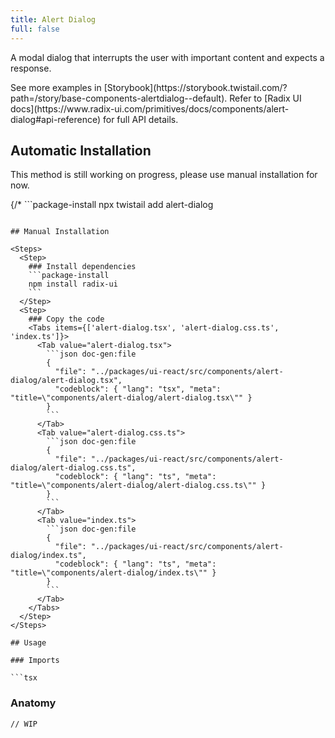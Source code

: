 ```yaml
---
title: Alert Dialog
full: false
---
```


A modal dialog that interrupts the user with important content and expects a response.

<Callout type='info'>
  See more examples in [Storybook](https://storybook.twistail.com/?path=/story/base-components-alertdialog--default).
  Refer to [Radix UI docs](https://www.radix-ui.com/primitives/docs/components/alert-dialog#api-reference) for full API details.
</Callout>

## Automatic Installation

<Callout type='warn'>
  This method is still working on progress, please use manual installation for now.
</Callout>

{/* ```package-install
npx twistail add alert-dialog
``` */}

## Manual Installation

<Steps>
  <Step>
    ### Install dependencies
    ```package-install
    npm install radix-ui
    ```
  </Step>
  <Step>
    ### Copy the code
    <Tabs items={['alert-dialog.tsx', 'alert-dialog.css.ts', 'index.ts']}>
      <Tab value="alert-dialog.tsx">
        ```json doc-gen:file
        {
          "file": "../packages/ui-react/src/components/alert-dialog/alert-dialog.tsx",
          "codeblock": { "lang": "tsx", "meta": "title=\"components/alert-dialog/alert-dialog.tsx\"" }
        }
        ```
      </Tab>
      <Tab value="alert-dialog.css.ts">
        ```json doc-gen:file
        {
          "file": "../packages/ui-react/src/components/alert-dialog/alert-dialog.css.ts",
          "codeblock": { "lang": "ts", "meta": "title=\"components/alert-dialog/alert-dialog.css.ts\"" }
        }
        ```
      </Tab>
      <Tab value="index.ts">
        ```json doc-gen:file
        {
          "file": "../packages/ui-react/src/components/alert-dialog/index.ts",
          "codeblock": { "lang": "ts", "meta": "title=\"components/alert-dialog/index.ts\"" }
        }
        ```
      </Tab>
    </Tabs>
  </Step>
</Steps>

## Usage

### Imports

```tsx
```

### Anatomy

```tsx
// WIP
```
